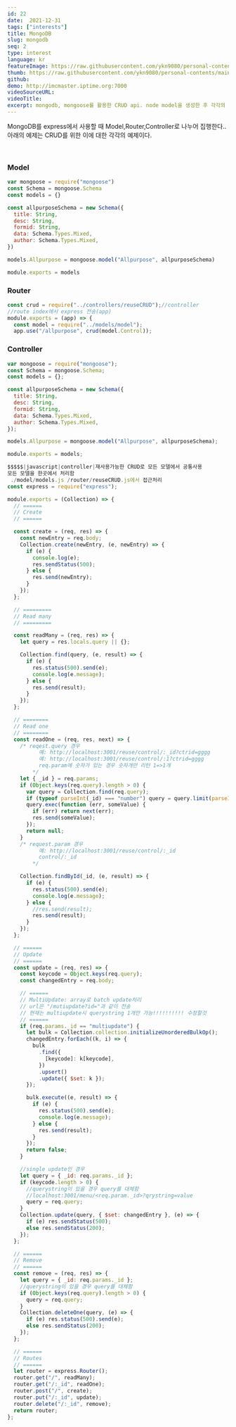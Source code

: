 ```yaml
---
id: 22
date:  2021-12-31
tags: ["interests"]
title: MongoDB
slug: mongodb
seq: 2
type: interest
language: kr
featureImage: https://raw.githubusercontent.com/ykn9080/personal-contents/main/images/interest/mongodb_logo.png
thumb: https://raw.githubusercontent.com/ykn9080/personal-contents/main/images/interest/mongodb_logo.png
github:
demo: http://imcmaster.iptime.org:7000
videoSourceURL:
videoTitle:
excerpt: mongodb, mongoose를 활용한 CRUD api. node model을 생성한 후 각각의 CRUD api를 작성할 필요없이 사용가능하다.
---
```


<p>
  MongoDB를 express에서 사용할 때 Model,Router,Controller로 나누어 집행한다..
  아래의 예제는 CRUD를 위한 이에 대한 각각의 예제이다.
</p>
<br />
<h3>Model</h3>

```js
var mongoose = require("mongoose")
const Schema = mongoose.Schema
const models = {}

const allpurposeSchema = new Schema({
  title: String,
  desc: String,
  formid: String,
  data: Schema.Types.Mixed,
  author: Schema.Types.Mixed,
})

models.Allpurpose = mongoose.model("Allpurpose", allpurposeSchema)

module.exports = models
```

<h3>Router</h3>

```js
const crud = require("../controllers/reuseCRUD");//controller
//route index에서 express 전송(app)
module.exports = (app) => {
  const model = require("../models/model");
  app.use("/allpurpose", crud(model.Control));
```

<h3>Controller</h3>

```js
var mongoose = require("mongoose");
const Schema = mongoose.Schema;
const models = {};

const allpurposeSchema = new Schema({
  title: String,
  desc: String,
  formid: String,
  data: Schema.Types.Mixed,
  author: Schema.Types.Mixed,
});

models.Allpurpose = mongoose.model("Allpurpose", allpurposeSchema);

module.exports = models;

$$$$$|javascript|controller|재사용가능한 CRUD로 모든 모델에서 공통사용
모든 모델을 한곳에서 처리함
 ./model/models.js /router/reuseCRUD.js에서 접근처리
const express = require("express");

module.exports = (Collection) => {
  // ======
  // Create
  // ======

  const create = (req, res) => {
    const newEntry = req.body;
    Collection.create(newEntry, (e, newEntry) => {
      if (e) {
        console.log(e);
        res.sendStatus(500);
      } else {
        res.send(newEntry);
      }
    });
  };

  // =========
  // Read many
  // =========

  const readMany = (req, res) => {
    let query = res.locals.query || {};

    Collection.find(query, (e, result) => {
      if (e) {
        res.status(500).send(e);
        console.log(e.message);
      } else {
        res.send(result);
      }
    });
  };

  // ========
  // Read one
  // ========
  const readOne = (req, res, next) => {
    /* reqest.query 경우
          예: http://localhost:3001/reuse/control/:_id?ctrid=gggg
          예: http://localhost:3001/reuse/control/:1?ctrid=gggg
          req.param에 숫자가 있는 경우 숫자개만 리턴 1=>1개
        */
    let { _id } = req.params;
    if (Object.keys(req.query).length > 0) {
      var query = Collection.find(req.query);
      if (typeof parseInt(_id) === "number") query = query.limit(parseInt(_id));
      query.exec(function (err, someValue) {
        if (err) return next(err);
        res.send(someValue);
      });
      return null;
    }
    /* request.param 경우
          예: http://localhost:3001/reuse/control/:_id
          control/:_id
        */

    Collection.findById(_id, (e, result) => {
      if (e) {
        res.status(500).send(e);
        console.log(e.message);
      } else {
        //res.send(result);
        res.send(result);
      }
    });
  };

  // ======
  // Update
  // ======
  const update = (req, res) => {
    const keycode = Object.keys(req.query);
    const changedEntry = req.body;

    // ======
    // MultiUpdate: array로 batch update처리
    // url은 "/mutiupdate?id="과 같이 전송
    // 현재는 multiupdate시 querystring 1개만 가능!!!!!!!!!! 수정할것
    // ======
    if (req.params._id == "multiupdate") {
      let bulk = Collection.collection.initializeUnorderedBulkOp();
      changedEntry.forEach((k, i) => {
        bulk
          .find({
            [keycode]: k[keycode],
          })
          .upsert()
          .update({ $set: k });
      });

      bulk.execute((e, result) => {
        if (e) {
          res.status(500).send(e);
          console.log(e.message);
        } else {
          res.send(result);
        }
      });
      return false;
    }

    //single update인 경우
    let query = { _id: req.params._id };
    if (keycode.length > 0) {
      //querystring이 있을 경우 query를 대체함
      //localhost:3001/menu/<req.param._id>?qrystring=value
      query = req.query;
    }
    Collection.update(query, { $set: changedEntry }, (e) => {
      if (e) res.sendStatus(500);
      else res.sendStatus(200);
    });
  };

  // ======
  // Remove
  // ======
  const remove = (req, res) => {
    let query = { _id: req.params._id };
    //querystring이 있을 경우 query를 대체함
    if (Object.keys(req.query).length > 0) {
      query = req.query;
    }
    Collection.deleteOne(query, (e) => {
      if (e) res.status(500).send(e);
      else res.sendStatus(200);
    });
  };

  // ======
  // Routes
  // ======
  let router = express.Router();
  router.get("/", readMany);
  router.get("/:_id", readOne);
  router.post("/", create);
  router.put("/:_id", update);
  router.delete("/:_id", remove);
  return router;
};

```
